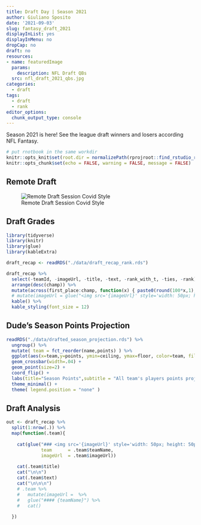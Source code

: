```yaml
---
title: Draft Day | Season 2021
author: Giuliano Sposito
date: '2021-09-03'
slug: fantasy_draft_2021
displayInList: yes
displayInMenu: no
dropCap: no
draft: no
resources:
- name: featuredImage
  params:
    description: NFL Draft QBs
  src: nfl_draft_2021_qbs.jpg
categories:
  - draft
tags:
  - draft
  - rank
editor_options: 
  chunk_output_type: console
---
```


Season 2021 is here! See the league draft winners and losers according NFL Fantasy.

<!--more-->

```r
# put rnotbook in the same workdir
knitr::opts_knit$set(root.dir = normalizePath(rprojroot::find_rstudio_root_file())) 
knitr::opts_chunk$set(echo = FALSE, warning = FALSE, message = FALSE)
```

## Remote Draft

![Remote Draft Session Covid Style](/img/draft_lunch_2021.jpg)

## Draft Grades
 
```r

library(tidyverse)
library(knitr)
library(glue)
library(kableExtra)

draft_recap <- readRDS("./data/draft_recap_rank.rds")

draft_recap %>% 
  select(-teamId, -imageUrl, -title, -text, -rank_with_t, -ties, -rank) %>% 
  arrange(desc(champ)) %>% 
  mutate(across(first_place:champ, function(x) { paste0(round(100*x,1)," %") })) %>% 
  # mutate(imageUrl = glue("<img src='{imageUrl}' style='width: 50px; height: 50px'/>")) %>% 
  kable() %>% 
  kable_styling(font_size = 12)

```



## Dude's Season Points Projection

```r

readRDS("./data/drafted_season_projection.rds") %>% 
  ungroup() %>% 
  mutate( team = fct_reorder(name,points) ) %>% 
  ggplot(aes(x=team,y=points, ymin=ceiling, ymax=floor, color=team, fill=team)) +
  geom_crossbar(width=.04) +
  geom_point(size=2) +
  coord_flip() +
  labs(title="Season Points",subtitle = "All team's players points projection", x="teams", y="points") +
  theme_minimal() +
  theme( legend.position = "none" )

```

## Draft Analysis

```r

out <- draft_recap %>% 
  split(1:nrow(.)) %>% 
  map(function(.team){
    
    cat(glue("### <img src='{imageUrl}' style='width: 50px; height: 50px'/> {team}\n\n\n", 
             team      = .team$teamName,
             imageUrl  = .team$imageUrl))
    
    cat(.team$title)
    cat("\n\n")
    cat(.team$text)
    cat("\n\n\n")
    # .team %>%
    #   mutate(imageUrl =  %>% 
    #   glue("#### {teamName}") %>% 
    #   cat()
      
  })


```
